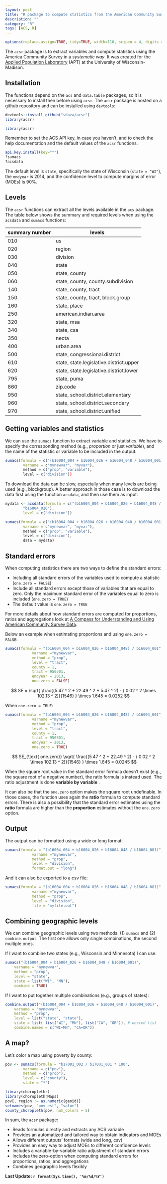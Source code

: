 ```yaml
---
layout: post
title: "R package to compute statistics from the American Community Survey"
description: ""
category: "R"
tags: [ACS, R]
---
```


```r
options(replace.assign=TRUE, tidy=TRUE, width=110, scipen = 4, digits = 3)
```

The `acsr` package is to extract variables and compute statistics using the America Community Survey in a *systematic way*. It was created for the [Applied Population Laboratory](http://www.apl.wisc.edu/) (APT) at the University of Wisconsin-Madison.

<h2 class="section-heading">Installation</h2>

The functions depend on the `acs` and `data.table` packages, so it is necessary to install then before using `acsr`. The `acsr` package is hosted on a github repository and can be installed using `devtools`:

```r
devtools::install_github("sdaza/acsr")
library(acsr)
```

```r
library(acsr)
```

Remember to set the ACS API key, in case you haven't, and to check the help documentation and the default values of the `acsr` functions.

```r
api.key.install(key="*")
?sumacs
?acsdata
```

The default level is `state`, specifically the state of Wisconsin (`state = "WI"`), the `endyear` is 2014, and the confidence level to compute margins of error (MOEs) is 90%.

<h2 class="section-heading">Levels</h2>

The `acsr` functions can extract all the levels available in the `acs` package. The table below shows the summary and required levels when using the `acsdata` and `sumacs` functions:

| summary number    | levels                                    |
|----------------   |-----------------------------------------  |
| 010               | us                                        |
| 020               | region                                    |
| 030               | division                                  |
| 040               | state                                     |
| 050               | state, county                             |
| 060               | state, county, county.subdivision         |
| 140               | state, county, tract                      |
| 150               | state, county, tract, block.group         |
| 160               | state, place                              |
| 250               | american.indian.area                      |
| 320               | state, msa                                |
| 340               | state, csa                                |
| 350               | necta                                     |
| 400               | urban.area                                |
| 500               | state, congressional.district             |
| 610               | state, state.legislative.district.upper   |
| 620               | state, state.legislative.district.lower   |
| 795               | state, puma                               |
| 860               | zip.code                                  |
| 950               | state, school.district.elementary         |
| 960               | state, school.district.secondary          |
| 970               | state, school.district.unified            |


<h2 class="section-heading">Getting variables and statistics</h2>

We can use the `sumacs` function to extract variable and statistics. We have to specify the corresponding method (e.g., *proportion* or just *variable*), and the name of the statistic or variable to be included in the output.

```r
sumacs(formula = c("(b16004_004 + b16004_026 + b16004_048 / b16004_001)", "b16004_026"),
        varname = c"mynewvar", "myvar"),
        method = c("prop", "variable"),
        level = c("division"))
```

To download the data can be slow, especially when many levels are being used (e.g., blockgroup). A better approach in those case is to download the data first using the function `acsdata`, and then use them as input.


```r
mydata <- acsdata(formula = c("(b16004_004 + b16004_026 + b16004_048 /  b16004_001)",
        "b16004_026"),
        level = c("division"))

sumacs(formula = c("(b16004_004 + b16004_026 + b16004_048 / b16004_001)", "b16004_026"),
        varname = c"mynewvar", "myvar"),
        method = c("prop", "variable"),
        level = c("division"),
        data = mydata)
```

<h2 class="section-heading">Standard errors</h2>

When computing statistics there are two ways to define the standard errors:

- Including all standard errors of the variables used to compute a statistic (`one.zero = FALSE`)
- Include all standard errors except those of variables that are equal to zero. Only the maximum standard error of the variables equal to zero is included  (`one.zero = TRUE`)
- The default value is `one.zero = TRUE`

For more details about how standard errors are computed for proportions, ratios and aggregations look at [A Compass for Understanding and Using American Community Survey Data](https://www.census.gov/content/dam/Census/library/publications/2008/acs/ACSGeneralHandbook.pdf).

Below an example when estimating proportions and using `one.zero = FALSE`:

```r
sumacs(formula = "(b16004_004 + b16004_026 + b16004_048) / b16004_001",
            varname ="mynewvar",
            method = "prop",
            level = "tract",
            county = 1,
            tract = 950501,
            endyear = 2013,
            one.zero = FALSE)
```

$$ SE = \sqrt{ \frac{(5.47 ^ 2 + 22.49 ^ 2 + 5.47 ^ 2) - ( 0.02 ^ 2 \times 102.13 ^ 2)}{1546} } \times 1.645 = 0.0252 $$

When `one.zero = TRUE`:

```r
sumacs(formula = "(b16004_004 + b16004_026 + b16004_048) / b16004_001",
            varname ="mynewvar",
            method = "prop",
            level = "tract",
            county = 1,
            tract = 950501,
            endyear = 2013,
            one.zero = TRUE)
```

$$ SE_{\text{ one.zero}} \sqrt{ \frac{(5.47 ^ 2 + 22.49 ^ 2) - ( 0.02 ^ 2  \times 102.13 ^ 2)}{1546} }  \times 1.645 = 0.0245 $$

When the square root value in the standard error formula doesn't exist (e.g., the square root of a negative number), the ratio formula is instead used. The ratio adjustment is done **variable by variable** .

It can  also be that the `one.zero` option makes the square root undefinable. In those cases, the function uses again the **ratio** formula to compute standard errors. There is also a possibility that the standard error estimates using the **ratio** formula are higher than the **proportion** estimates without the `one.zero` option.

<h2 class="section-heading">Output</h2>

The output can be formatted using a wide or long format:

```r
sumacs(formula = "(b16004_004 + b16004_026 + b16004_048 / b16004_001)",
            varname ="mynewvar",
            method = "prop",
            level = "division",
            format.out = "long")
```

And it can also be exported to a csv file:

```r
sumacs(formula = "(b16004_004 + b16004_026 + b16004_048 / b16004_001)",
            varname ="mynewvar",
            method = "prop",
            level = "division",
            file = "myfile.out")
```

<h2 class="section-heading">Combining geographic levels</h2>

We can combine geographic levels using two methods: (1) `sumacs` and (2) `combine.output`. The first one allows only single combinations, the second multiple ones.

If I want to combine two states (e.g., Wisconsin and Minnesota) I can use:

```r
sumacs("(b16004_004 + b16004_026 + b16004_048 / b16004_001)",
    varname = "mynewvar",
    method = "prop",
    level = "state",
    state = list("WI", "MN"),
    combine = TRUE)
```

If I want to put together multiple combinations (e.g., groups of states):

```r
combine.output("(b16004_004 + b16004_026 + b16004_048 / b16004_001)",
    varname = "mynewvar",
    method = "prop",
    level = list("state", "state"),
    state = list( list("WI", "MN"), list("CA", "OR")), # nested list
    combine.names = c("WI+MN", "CA+OR"))
```


<h2 class="section-heading">A map?</h2>

Let's color a map using poverty by county:

```r
pov <- sumacs(formula = "b17001_002 / b17001_001 * 100",
        varname = c("pov"),
        method = c("prop"),
        level = c("county"),
        state = "*")
```

```r
library(choroplethr)
library(choroplethrMaps)
pov[, region := as.numeric(geoid)]
setnames(pov, "pov_est", "value")
county_choropleth(pov, num_colors = 5)
```

In sum, the `acsr` package:

- Reads formulas directly and extracts any ACS variable
- Provides an automatized and tailored way to obtain indicators and MOEs
- Allows different outputs' formats (wide and long, csv)
- Provides an easy way to adjust MOEs to different confidence levels
- Includes a variable-by-variable ratio adjustment of standard errors
- Includes the zero-option when computing standard errors for proportions, ratios, and aggregations
- Combines geographic levels flexibly



**Last Update: `r format(Sys.time(), '%m/%d/%Y')`**
